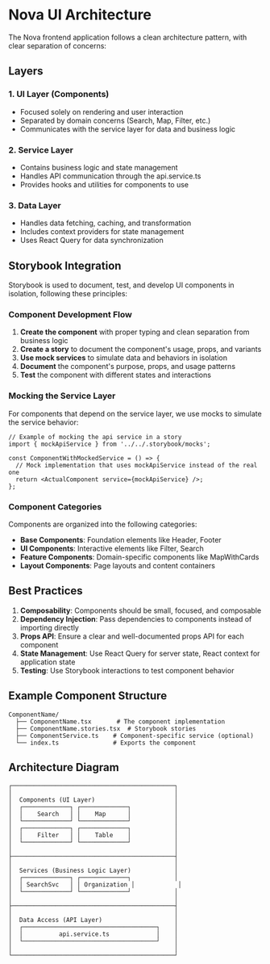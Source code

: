 
<Meta title="Architecture/Overview" />

# Nova UI Architecture

The Nova frontend application follows a clean architecture pattern, with clear separation of concerns:

## Layers

### 1. UI Layer (Components)
- Focused solely on rendering and user interaction
- Separated by domain concerns (Search, Map, Filter, etc.)
- Communicates with the service layer for data and business logic

### 2. Service Layer 
- Contains business logic and state management
- Handles API communication through the api.service.ts
- Provides hooks and utilities for components to use

### 3. Data Layer
- Handles data fetching, caching, and transformation
- Includes context providers for state management
- Uses React Query for data synchronization

## Storybook Integration

Storybook is used to document, test, and develop UI components in isolation, following these principles:

### Component Development Flow

1. **Create the component** with proper typing and clean separation from business logic
2. **Create a story** to document the component's usage, props, and variants
3. **Use mock services** to simulate data and behaviors in isolation
4. **Document** the component's purpose, props, and usage patterns
5. **Test** the component with different states and interactions

### Mocking the Service Layer

For components that depend on the service layer, we use mocks to simulate the service behavior:

```tsx
// Example of mocking the api service in a story
import { mockApiService } from '../../.storybook/mocks';

const ComponentWithMockedService = () => {
  // Mock implementation that uses mockApiService instead of the real one
  return <ActualComponent service={mockApiService} />;
};
```

### Component Categories

Components are organized into the following categories:

- **Base Components**: Foundation elements like Header, Footer
- **UI Components**: Interactive elements like Filter, Search
- **Feature Components**: Domain-specific components like MapWithCards
- **Layout Components**: Page layouts and content containers

## Best Practices

1. **Composability**: Components should be small, focused, and composable
2. **Dependency Injection**: Pass dependencies to components instead of importing directly
3. **Props API**: Ensure a clear and well-documented props API for each component
4. **State Management**: Use React Query for server state, React context for application state
5. **Testing**: Use Storybook interactions to test component behavior

## Example Component Structure

```
ComponentName/
  ├── ComponentName.tsx       # The component implementation
  ├── ComponentName.stories.tsx  # Storybook stories
  ├── ComponentService.ts    # Component-specific service (optional)
  └── index.ts               # Exports the component
```

## Architecture Diagram

```
┌─────────────────────────────────────────────┐
│                                             │
│  Components (UI Layer)                      │
│  ┌─────────────┐ ┌─────────────┐            │
│  │    Search   │ │    Map      │            │
│  └─────────────┘ └─────────────┘            │
│  ┌─────────────┐ ┌─────────────┐            │
│  │    Filter   │ │    Table    │            │
│  └─────────────┘ └─────────────┘            │
│                                             │
├─────────────────────────────────────────────┤
│                                             │
│  Services (Business Logic Layer)            │
│  ┌─────────────┐ ┌─────────────┐            │
│  │ SearchSvc   │ │ Organization │            │
│  └─────────────┘ └─────────────┘            │
│                                             │
├─────────────────────────────────────────────┤
│                                             │
│  Data Access (API Layer)                    │
│  ┌─────────────────────────────────────┐    │
│  │          api.service.ts             │    │
│  └─────────────────────────────────────┘    │
│                                             │
└─────────────────────────────────────────────┘
```